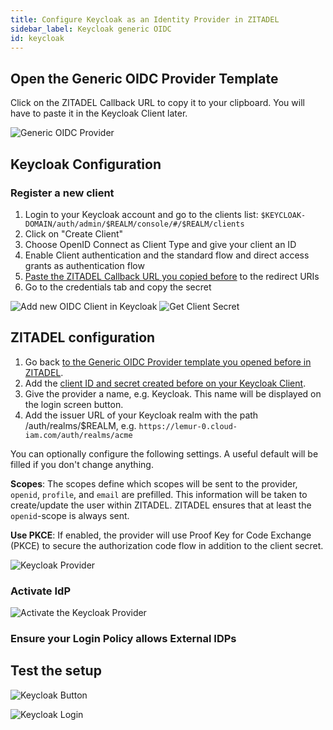 ```yaml
---
title: Configure Keycloak as an Identity Provider in ZITADEL
sidebar_label: Keycloak generic OIDC
id: keycloak
---
```



<Intro provider="Keycloak"/>

## Open the Generic OIDC Provider Template

<IDPsOverview templates="Generic OIDC"/>

Click on the ZITADEL Callback URL to copy it to your clipboard.
You will have to paste it in the Keycloak Client later.

![Generic OIDC Provider](/img/guides/zitadel_generic_oidc_create_provider.png)

## Keycloak Configuration

### Register a new client

1. Login to your Keycloak account and go to the clients list: `$KEYCLOAK-DOMAIN/auth/admin/$REALM/console/#/$REALM/clients`
2. Click on "Create Client"
3. Choose OpenID Connect as Client Type and give your client an ID
4. Enable Client authentication and the standard flow and direct access grants as authentication flow
5. [Paste the ZITADEL Callback URL you copied before](#open-the-generic-oidc-provider-template) to the redirect URIs
6. Go to the credentials tab and copy the secret

![Add new OIDC Client in Keycloak](/img/guides/keycloak_add_client.png)
![Get Client Secret](/img/guides/keycloak_client_secret.png)

## ZITADEL configuration

1. Go back [to the Generic OIDC Provider template you opened before in ZITADEL](#open-the-generic-oidc-provider-template).
2. Add the [client ID and secret created before on your Keycloak Client](#register-a-new-client).
3. Give the provider a name, e.g. Keycloak. This name will be displayed on the login screen button.
4. Add the issuer URL of your Keycloak realm with the path /auth/realms/$REALM, e.g. `https://lemur-0.cloud-iam.com/auth/realms/acme`

You can optionally configure the following settings.
A useful default will be filled if you don't change anything.

**Scopes**: The scopes define which scopes will be sent to the provider, `openid`, `profile`, and `email` are prefilled.
This information will be taken to create/update the user within ZITADEL.
ZITADEL ensures that at least the `openid`-scope is always sent.

**Use PKCE**: If enabled, the provider will use Proof Key for Code Exchange (PKCE) to secure the authorization code flow
in addition to the client secret.

<GeneralConfigDescription provider_account="Keycloak account" />

![Keycloak Provider](/img/guides/zitadel_keycloak_create_provider.png)

### Activate IdP

<Activate/>

![Activate the Keycloak Provider](/img/guides/zitadel_activate_keycloak.png)

### Ensure your Login Policy allows External IDPs

<CustomLoginPolicy/>

## Test the setup

<TestSetup loginscreen="your Keycloak login"/>

![Keycloak Button](/img/guides/zitadel_login_keycloak.png)

![Keycloak Login](/img/guides/keycloak_login.png)
